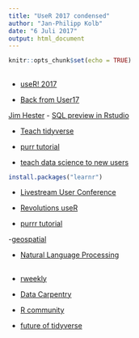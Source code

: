 ```yaml
---
title: "UseR 2017 condensed"
author: "Jan-Philipp Kolb"
date: "6 Juli 2017"
output: html_document
---
```


```r
knitr::opts_chunk$set(echo = TRUE)
```

## 

- [useR! 2017](https://conf.rweekly.org/user-2017.html)

- [Back from User17](http://colinfay.me/back-user2017/)

[Jim Hester](https://github.com/jimhester) - [SQL preview in Rstudio](https://github.com/rstudio/rstudio-conf/blob/master/2017/Database_Best_Practices-Jim_Hester/2017_01_13-RStudio_conf-Database_Best_Practices.Rmd)


- [Teach tidyverse](http://varianceexplained.org/r/teach-tidyverse/)

- [purr tutorial](https://github.com/cwickham/purrr-tutorial)


- [teach data science to new users](https://github.com/mine-cetinkaya-rundel/2017-07-05-teach-ds-to-new-user/blob/master/teach-ds-to-new-user.pdf)

  
```r
install.packages("learnr")
```

- [Livestream User Conference](https://event.microsoft.com/events/2017/1707/UserConference/)

- [Revolutions useR](http://blog.revolutionanalytics.com/2017/07/user-2017-livestream.html)

- [purrr tutorial](https://github.com/cwickham/purrr-tutorial)

-[geospatial](https://bhaskarvk.github.io/user2017.geodataviz/presentations/05-Ways_to_Output_Maps.html#1)

- [Natural Language Processing](https://github.com/statsmaths/useR2017_nlp)

## 

- [rweekly](https://rweekly.org/)
- [Data Carpentry](http://www.datacarpentry.org/)
- [R community](http://blog.revolutionanalytics.com/2017/06/r-community.html)

- [future of tidyverse](https://www.r-bloggers.com/what-is-magrittrs-future-in-the-tidyverse/)